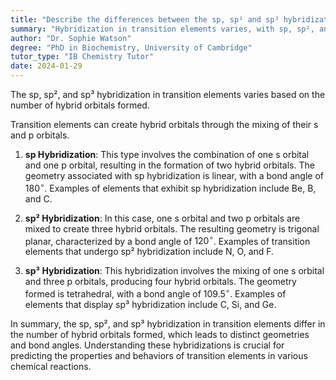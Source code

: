 ```yaml
---
title: "Describe the differences between the sp, sp² and sp³ hybridization in transition elements"
summary: "Hybridization in transition elements varies, with sp, sp², and sp³ forming different numbers of hybrid orbitals, influencing their chemical properties and bonding behavior."
author: "Dr. Sophie Watson"
degree: "PhD in Biochemistry, University of Cambridge"
tutor_type: "IB Chemistry Tutor"
date: 2024-01-29
---
```


The sp, sp², and sp³ hybridization in transition elements varies based on the number of hybrid orbitals formed.

Transition elements can create hybrid orbitals through the mixing of their s and p orbitals. 

1. **sp Hybridization**: This type involves the combination of one s orbital and one p orbital, resulting in the formation of two hybrid orbitals. The geometry associated with sp hybridization is linear, with a bond angle of $180^\circ$. Examples of elements that exhibit sp hybridization include Be, B, and C.

2. **sp² Hybridization**: In this case, one s orbital and two p orbitals are mixed to create three hybrid orbitals. The resulting geometry is trigonal planar, characterized by a bond angle of $120^\circ$. Examples of transition elements that undergo sp² hybridization include N, O, and F.

3. **sp³ Hybridization**: This hybridization involves the mixing of one s orbital and three p orbitals, producing four hybrid orbitals. The geometry formed is tetrahedral, with a bond angle of $109.5^\circ$. Examples of elements that display sp³ hybridization include C, Si, and Ge.

In summary, the sp, sp², and sp³ hybridization in transition elements differ in the number of hybrid orbitals formed, which leads to distinct geometries and bond angles. Understanding these hybridizations is crucial for predicting the properties and behaviors of transition elements in various chemical reactions.
    